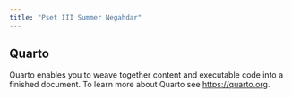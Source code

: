 ```yaml
---
title: "Pset III Summer Negahdar"
---
```


## Quarto

Quarto enables you to weave together content and executable code into a finished document. To learn more about Quarto see <https://quarto.org>.
